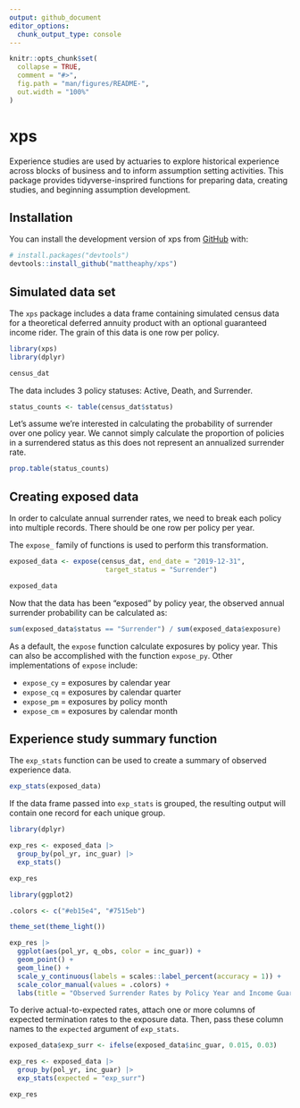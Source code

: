 ```yaml
---
output: github_document
editor_options: 
  chunk_output_type: console
---
```


<!-- README.md is generated from README.Rmd. Please edit that file -->

```r
knitr::opts_chunk$set(
  collapse = TRUE,
  comment = "#>",
  fig.path = "man/figures/README-",
  out.width = "100%"
)
```

# xps

<!-- badges: start -->
<!-- badges: end -->

Experience studies are used by actuaries to explore historical experience across
blocks of business and to inform assumption setting activities. This package 
provides tidyverse-insprired functions for preparing data, creating studies, 
and beginning assumption development.

## Installation

You can install the development version of xps from [GitHub](https://github.com/) with:

``` r
# install.packages("devtools")
devtools::install_github("mattheaphy/xps")
```

## Simulated data set

The `xps` package includes a data frame containing simulated census data for a theoretical deferred annuity product with an optional guaranteed income rider. The grain of this data is one row per policy.

```r
library(xps)
library(dplyr)

census_dat
```

The data includes 3 policy statuses: Active, Death, and Surrender.

```r
status_counts <- table(census_dat$status)
```

Let's assume we're interested in calculating the probability of surrender over one policy year. We cannot simply calculate the proportion of policies in a surrendered status as this does not represent an annualized surrender rate. 

```r
prop.table(status_counts)
```

## Creating exposed data

In order to calculate annual surrender rates, we need to break each policy into multiple records. There should be one row per policy per year.

The `expose_` family of functions is used to perform this transformation. 


```r
exposed_data <- expose(census_dat, end_date = "2019-12-31", 
                        target_status = "Surrender")

exposed_data
```

Now that the data has been "exposed" by policy year, the observed annual surrender probability can be calculated as:

```r
sum(exposed_data$status == "Surrender") / sum(exposed_data$exposure)
```

As a default, the `expose` function calculate exposures by policy year. This can also be accomplished with the function `expose_py`. Other implementations of `expose` include:

- `expose_cy` = exposures by calendar year
- `expose_cq` = exposures by calendar quarter
- `expose_pm` = exposures by policy month
- `expose_cm` = exposures by calendar month

## Experience study summary function

The `exp_stats` function can be used to create a summary of observed experience data.

```r
exp_stats(exposed_data)
```

If the data frame passed into `exp_stats` is grouped, the resulting output will contain one record for each unique group.

```r
library(dplyr)

exp_res <- exposed_data |> 
  group_by(pol_yr, inc_guar) |> 
  exp_stats()

exp_res
```

```r

library(ggplot2)

.colors <- c("#eb15e4", "#7515eb")

theme_set(theme_light())

exp_res |> 
  ggplot(aes(pol_yr, q_obs, color = inc_guar)) + 
  geom_point() + 
  geom_line() + 
  scale_y_continuous(labels = scales::label_percent(accuracy = 1)) + 
  scale_color_manual(values = .colors) + 
  labs(title = "Observed Surrender Rates by Policy Year and Income Guarantee Presence")
```


To derive actual-to-expected rates, attach one or more columns of expected termination rates to the exposure data. Then, pass these column names to the `expected` argument of `exp_stats`.

```r
exposed_data$exp_surr <- ifelse(exposed_data$inc_guar, 0.015, 0.03)

exp_res <- exposed_data |> 
  group_by(pol_yr, inc_guar) |> 
  exp_stats(expected = "exp_surr")

exp_res

```
